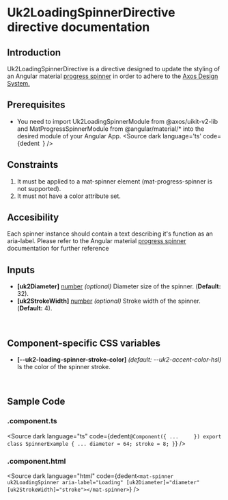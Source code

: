 
# Uk2LoadingSpinnerDirective directive documentation

## Introduction
<p> Uk2LoadingSpinnerDirective is a directive designed to update the styling of an Angular material <a href="https://v15.material.angular.io/components/progress-spinner/overview" target='_blank'>progress spinner</a> in order to adhere to the <a href='https://www.figma.com/design/hpH5aw4XwrvayJMkWpPDPp/%F0%9F%91%B7%E2%80%8D%E2%99%82%EF%B8%8F---framework-core---responsive-web-component-library?node-id=6050-2352&node-type=frame&m=dev' target='_blank'>Axos Design System.</a> </p>

## Prerequisites

- You need to import Uk2LoadingSpinnerModule from @axos/uikit-v2-lib and MatProgressSpinnerModule from @angular/material/\* into the desired module of your Angular App.
  <Source
    dark
    language='ts'
    code={dedent`
  `}
  />

## Constraints
<ol>
  <li>It must be applied to a mat-spinner element (mat-progress-spinner is not supported).</li>
  <li>It must not have a color attribute set.</li>
</ol>


## Accesibility
<p>Each spinner instance should contain a text describing it's function as an aria-label. Please refer to the Angular material <a href='https://v15.material.angular.io/components/progress-spinner/overview#accessibility' target='_blank'>progress spinner</a> documentation for further reference</p>


## Inputs

<ul>
  <li><strong>[uk2Diameter]</strong> <u>number</u> <i>(optional)</i> Diameter size of the spinner. (<strong>Default:</strong> 32).</li>
  <li><strong>[uk2StrokeWidth]</strong> <u>number</u> <i>(optional)</i> Stroke width of the spinner. (<strong>Default:</strong> 4).</li>
</ul>
<br/>

## Component-specific CSS variables

<ul>
  <li><strong>[--uk2-loading-spinner-stroke-color]</strong> <i>(default: --uk2-accent-color-hsl)</i> Is the color of the spinner stroke.</li>
</ul>
<br/>

## Sample Code

### .component.ts

<Source
  dark
  language="ts"
  code={dedent`
    @Component({
      ...    
    })
    export class SpinnerExample {
      ...
      diameter = 64;
      stroke = 8;
    }
  `}
/>

### .component.html

<Source
  dark
  language="html"
  code={dedent`
    <mat-spinner uk2LoadingSpinner aria-label="Loading" [uk2Diameter]="diameter" [uk2StrokeWidth]="stroke"></mat-spinner>
  `}
/>